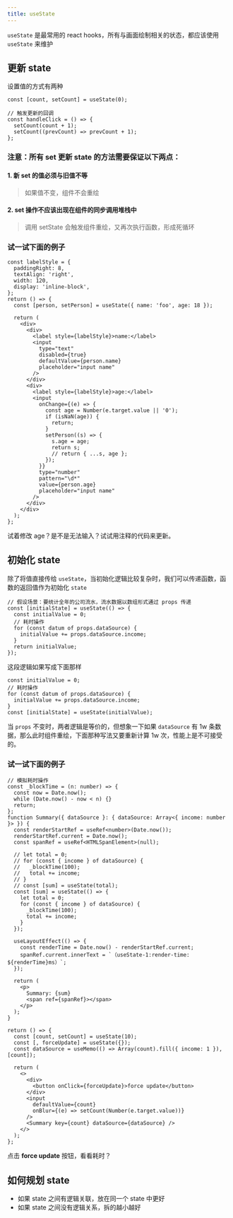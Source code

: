 ```yaml
---
title: useState
---
```


`useState` 是最常用的 react hooks，所有与画面绘制相关的状态，都应该使用 `useState` 来维护

## 更新 state

设置值的方式有两种

```tsx {5,6} title="更新 state"
const [count, setCount] = useState(0);

// 触发更新的回调
const handleClick = () => {
  setCount(count + 1);
  setCount((prevCount) => prevCount + 1);
};
```

### 注意：所有 set 更新 state 的方法需要保证以下两点：

#### 1. 新 set 的值必须与旧值不等

> 如果值不变，组件不会重绘

#### 2. set 操作不应该出现在组件的同步调用堆栈中

> 调用 setState 会触发组件重绘，又再次执行函数，形成死循环

### 试一试下面的例子

```tsx live
const labelStyle = {
  paddingRight: 8,
  textAlign: 'right',
  width: 120,
  display: 'inline-block',
};
return () => {
  const [person, setPerson] = useState({ name: 'foo', age: 18 });

  return (
    <div>
      <div>
        <label style={labelStyle}>name:</label>
        <input
          type="text"
          disabled={true}
          defaultValue={person.name}
          placeholder="input name"
        />
      </div>
      <div>
        <label style={labelStyle}>age:</label>
        <input
          onChange={(e) => {
            const age = Number(e.target.value || '0');
            if (isNaN(age)) {
              return;
            }
            setPerson((s) => {
              s.age = age;
              return s;
              // return { ...s, age };
            });
          }}
          type="number"
          pattern="\d*"
          value={person.age}
          placeholder="input name"
        />
      </div>
    </div>
  );
};
```

试着修改 age？是不是无法输入？试试用注释的代码来更新。

## 初始化 state

除了将值直接传给 `useState`，当初始化逻辑比较复杂时，我们可以传递函数，函数的返回值作为初始化 `state`

```tsx {4-7}
// 假设场景：要统计全年的公司流水，流水数据以数组形式通过 props 传递
const [initialState] = useState(() => {
  const initialValue = 0;
  // 耗时操作
  for (const datum of props.dataSource) {
    initialValue += props.dataSource.income;
  }
  return initialValue;
});
```

这段逻辑如果写成下面那样

```tsx
const initialValue = 0;
// 耗时操作
for (const datum of props.dataSource) {
  initialValue += props.dataSource.income;
}
const [initialState] = useState(initialValue);
```

当 `props` 不变时，两者逻辑是等价的，但想象一下如果 `dataSource` 有 1w 条数据，那么此时组件重绘，下面那种写法又要重新计算 1w 次，性能上是不可接受的。

### 试一试下面的例子

```tsx live
// 模拟耗时操作
const _blockTime = (n: number) => {
  const now = Date.now();
  while (Date.now() - now < n) {}
  return;
};
function Summary({ dataSource }: { dataSource: Array<{ income: number }> }) {
  const renderStartRef = useRef<number>(Date.now());
  renderStartRef.current = Date.now();
  const spanRef = useRef<HTMLSpanElement>(null);

  // let total = 0;
  // for (const { income } of dataSource) {
  //   _blockTime(100);
  //   total += income;
  // }
  // const [sum] = useState(total);
  const [sum] = useState(() => {
    let total = 0;
    for (const { income } of dataSource) {
      _blockTime(100);
      total += income;
    }
  });

  useLayoutEffect(() => {
    const renderTime = Date.now() - renderStartRef.current;
    spanRef.current.innerText = `（useState-1:render-time: ${renderTime}ms）`;
  });

  return (
    <p>
      Summary: {sum}
      <span ref={spanRef}></span>
    </p>
  );
}

return () => {
  const [count, setCount] = useState(10);
  const [, forceUpdate] = useState({});
  const dataSource = useMemo(() => Array(count).fill({ income: 1 }), [count]);

  return (
    <>
      <div>
        <button onClick={forceUpdate}>force update</button>
      </div>
      <input
        defaultValue={count}
        onBlur={(e) => setCount(Number(e.target.value))}
      />
      <Summary key={count} dataSource={dataSource} />
    </>
  );
};
```

点击 **force update** 按钮，看看耗时？

## 如何规划 state

- 如果 state 之间有逻辑关联，放在同一个 state 中更好
- 如果 state 之间没有逻辑关系，拆的越小越好
